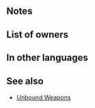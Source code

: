 {{Weapon Infobox
|tagid=SID_デッキブラシ
|image=wep_ax071
|weaponType=Axe
|might=10
|range=1
|effect=If unit is not adjacent to an ally, inflicts Atk/Def-5 on foe and neutralizes foe's bonuses to Atk/Def (from skills like Fortify, Rally, etc.) during combat.
|cost=200
|exclusive=0
|statModifiers=0,10,0,0,0
|required=Steel Axe
|next=Deck Swabber+
|promotionRarity=5
|promotionTier=1
|intID=2174
|sort=84000
|value=11
|timingID=1
|abilityID=162
|limit1ID=19
|properties=
}}
==Notes==
{{Combat reductions}}
{{Bonus neutralization}}
==List of owners==
{{Skill Hero List}}
==In other languages==
{{OtherLanguages
|english=Deck Swabber
|japanese=デッキブラシ
|german=Deckschrubber
|spanishEU=Barremuelles
|spanishLA=Barremuelles
|french=Balai de pont
|italian=Scopa da mozzo
|chineseTW=長柄刷
|portuguese=Esfrega-convés
}}
==See also==
{{See also skills|cond=Description LIKE '%If unit is not adjacent to an ally, inflicts%neutralizes foe_s bonuses%' AND WikiName NOT LIKE '%Unbound%'|columns=3}}
* [[Skill families#Unbound|Unbound Weapons]]
{{Weapons Navbox}}